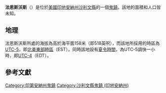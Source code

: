 {{noteTA
|G1=USState
|G2=地名
|G3=Unit
}}
{{Infobox settlement
|official_name            = 法恩斯沃斯
|native_name = Farnsworth
|settlement_type          = [[鬼鎮|鬼鎮]]
|image_skyline            = 
|imagesize                = 
|pushpin_map              = USA Indiana
|pushpin_label            = 法恩斯沃斯
|pushpin_label_position   = top
|pushpin_map_caption      = 法恩斯沃斯在印地安納州的位置
|subdivision_type         = [[世界政區索引|國家]]
|subdivision_type1        = [[美国州份|州份]]
|subdivision_type2        = [[印地安納州行政区划|縣]]
|subdivision_name         = [[美国|美国]]
|subdivision_name1        = [[印地安納州|印地安納州]]
|subdivision_name2        = [[沙利文縣_(印地安納州)|沙利文縣]]
|elevation_ft             = 518
|elevation_m              = 158
|area_total_km2           = 
|area_total_sq_mi         = 
|area_land_km2            = 
|area_land_sq_mi          = 
|area_water_km2           = 
|area_water_sq_mi         = 
|population_as_of         = 2010
|population_footnotes     = 
|population_total         = 
|population_metro         = 
|population_density_km2   = auto
|population_density_sq_mi = auto
|timezone                 = [[北美东部时区|北美东部时区]]
|utc_offset               = -5
|coordinates              = {{coord|39|05|57|N|87|19|18|W|display=inline,title}}
| coor_pinpoint           = 
| coordinates_footnotes   = 
|timezone_DST             = EDT
|utc_offset_DST           = -4
|postal_code_type         = [[美國郵區編號|郵區編號]]
|postal_code              = 47882
|area_code                = {{link-en|电话区号812|Area code 812|812}}
|blank_name = [[地名信息系统|GNIS ID]]
|blank_info = 452895<ref name="GNIS">{{cite gnis|452895|Farnsworth}}</ref>
}}
'''法恩斯沃斯'''（{{lang-en|Farnsworth}}）是位於[[美國|美國]][[印地安納州|印地安納州]][[沙利文縣_(印地安納州)|沙利文縣]]的一個[[鬼鎮|鬼鎮]]。該地的面積和人口皆未知。

== 地理 ==
法恩斯沃斯所處的海拔為高於海平面158米（即518英呎），而該地所採用的時區為[[UTC-5|UTC-5]]，即[[北美東部時區|北美東部時區]]（EST）。同時該地設有[[夏令時間|夏令時間]]，為UTC-5調快一小時，即[[UTC-4|UTC-4]]（EDT）。

== 參考文獻 ==
{{reflist}}

{{沙利文縣 (印地安納州)}}

{{DEFAULTSORT:Farnsworth}}
[[Category:印第安納州鬼鎮|Category:印第安納州鬼鎮]]
[[Category:沙利文縣鬼鎮_(印地安納州)|Category:沙利文縣鬼鎮 (印地安納州)]]

{{Indiana-geo-stub}}